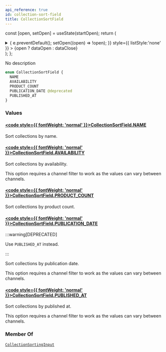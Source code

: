```yaml
---
api_reference: true
id: collection-sort-field
title: CollectionSortField
---
```






const [open, setOpen] = useState(startOpen);
return (
<details {...(open ? { open: true } : {})} className="details" style={{ border:'none', boxShadow:'none', background:'var(--ifm-background-color)' }}>
<summary
onClick={(e) => {
e.preventDefault();
setOpen((open) => !open);
}}
style={{ listStyle:'none' }} >
{open ? dataOpen : dataClose}
</summary>
{open && children}
</details>
);
};

No description

```graphql
enum CollectionSortField {
  NAME
  AVAILABILITY
  PRODUCT_COUNT
  PUBLICATION_DATE @deprecated
  PUBLISHED_AT
}
```

### Values

#### [<code style={{ fontWeight: 'normal' }}>CollectionSortField.<b>NAME</b></code>](#)

Sort collections by name.

#### [<code style={{ fontWeight: 'normal' }}>CollectionSortField.<b>AVAILABILITY</b></code>](#)

Sort collections by availability.

This option requires a channel filter to work as the values can vary between channels.

#### [<code style={{ fontWeight: 'normal' }}>CollectionSortField.<b>PRODUCT_COUNT</b></code>](#)

Sort collections by product count.

#### [<code style={{ fontWeight: 'normal' }}>CollectionSortField.<b>PUBLICATION_DATE</b></code>](#) <Badge class="badge badge--deprecated badge--secondary" text="deprecated"/>

:::warning[DEPRECATED]

Use `PUBLISHED_AT` instead.

:::

Sort collections by publication date.

This option requires a channel filter to work as the values can vary between channels.

#### [<code style={{ fontWeight: 'normal' }}>CollectionSortField.<b>PUBLISHED_AT</b></code>](#)

Sort collections by published at.

This option requires a channel filter to work as the values can vary between channels.

### Member Of

[`CollectionSortingInput`](../../../api-reference/products/inputs/collection-sorting-input.mdx) <Badge class="badge badge--secondary" text="input"/>
